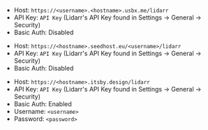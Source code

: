 
<Tabs>

<TabItem value="ultra-lidarr" label="Ultra.cc">

- Host: `https://<username>.<hostname>.usbx.me/lidarr`
- API Key: `API Key` (Lidarr's API Key found in Settings -> General -> Security) 
- Basic Auth: Disabled

</TabItem>

<TabItem value="seedhost-lidarr" label="Seedhost.eu">

- Host: `https://<hostname>.seedhost.eu/<username>/lidarr`
- API Key: `API Key` (Lidarr's API Key found in Settings -> General -> Security) 
- Basic Auth: Disabled

</TabItem>

<TabItem value="hbd-lidarr" label="Hostingby.design">

- Host: `https://<hostname>.itsby.design/lidarr`
- API Key: `API Key` (Lidarr's API Key found in Settings -> General -> Security) 
- Basic Auth: Enabled
- Username: `<username>`
- Password: `<password>`

</TabItem>

</Tabs>
